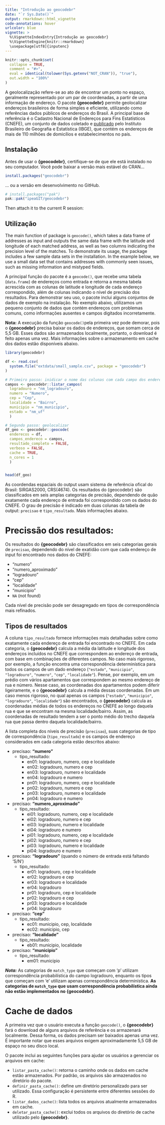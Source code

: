```yaml
---
title: "Introdução ao geocodebr"
date: "`r Sys.Date()`"
output: rmarkdown::html_vignette
code-annotations: hover
urlcolor: blue
vignette: >
  %\VignetteIndexEntry{Introdução ao geocodebr}
  %\VignetteEngine{knitr::rmarkdown}
  \usepackage[utf8]{inputenc}
---
```


```r
knitr::opts_chunk$set(
  collapse = TRUE,
  comment = "#>",
  eval = identical(tolower(Sys.getenv("NOT_CRAN")), "true"),
  out.width = "100%"
)
```

A geolocalização refere-se ao ato de encontrar um ponto no espaço, geralmente representado por um par de coordenadas, a partir de uma informação de endereço. O pacote **{geocodebr}** permite geolocalizar endereços brasileiros de forma simples e eficiente, utilizando como referências dados públicos de endereços do Brasil. A principal base de referência é o Cadastro Nacional de Endereços para Fins Estatísticos (CNEFE), um conjunto de dados coletado e [publicado](https://www.ibge.gov.br/estatisticas/sociais/populacao/38734-cadastro-nacional-de-enderecos-para-fins-estatisticos.html) pelo Instituto Brasileiro de Geografia e Estatística (IBGE), que contém os endereços de mais de 110 milhões de domicílios e estabelecimentos no país.



## Instalação

Antes de usar o **{geocodebr}**, certifique-se de que ele está instalado no seu computador. Você pode baixar a versão mais estável do CRAN...

```r
install.packages("geocodebr")
```

... ou a versão em desenvolvimento no GitHub.

```r
# install.packages("pak")
pak::pak("ipeaGIT/geocodebr")
```

Then attach it to the current R session:


## Utilização

The main function of package is `geocode()`, which
takes a data frame of addresses as input and outputs the same data frame with
the latitude and longitude of each matched address, as well as two columns
indicating the precision level of the matches. To demonstrate its usage, the
package includes a few sample data sets in the installation. In the example
below, we use a small data set that contains addresses with commonly seen
issues, such as missing information and mistyped fields.

A principal função do pacote é a `geocode()`, que recebe uma tabela (`data.frame`) de endereços como entrada e retorna a mesma tabela acrescida com as colunas de latitude e longitude de cada endereço correspondido, além de  colunas indicando o nível de precisão dos resultados. Para demonstrar seu uso, o pacote inclui alguns conjuntos de dados de exemplo na instalação. No exemplo abaixo, utilizamos um pequeno conjunto de dados que contém endereços com problemas comuns, como informações ausentes e campos digitados incorretamente.

**Nota:** A execução da função `geocode()`pela primeira vez pode demorar, pois o **{geocodebr}** precisa baixar os dados de endereços, que somam cerca de 5,5 GB. Esses dados são armazenados localmente, portanto, o download é feito apenas uma vez. Mais informações sobre o armazenamento em cache dos dados estão disponíveis abaixo.

```r
library(geocodebr)

df <- read.csv(
  system.file("extdata/small_sample.csv", package = "geocodebr")
)

# Primeiro passo: inidicar o nome das colunas com cada campo dos enderecos
campos <- geocodebr::listar_campos(
  logradouro = "nm_logradouro",
  numero = "Numero",
  cep = "Cep",
  localidade = "Bairro",
  municipio = "nm_municipio",
  estado = "nm_uf"
  )

# Segundo passo: geolocalizar
df_geo <- geocodebr::geocode(
  enderecos = df,
  campos_endereco = campos,
  resultado_completo = FALSE,
  verboso = FALSE,
  cache = TRUE,
  n_cores = 1
  )


head(df_geo)
```

As coordendas espaciais do output usam sistema de referência ofical do Brasil: SIRGAS2000, CRS(4674). Os resultados do {geocodebr} são classificados em seis amplas categorias de precisão, dependendo de quão exatamente cada endereço de entrada foi correspondido com os dados do CNEFE. O grau de precisão é indicado em duas colunas da tabela de output: `precisao` e `tipo_resultado`. Mais informações abaixo.


# Precissão dos resultados:

Os resultados do **{geocodebr}** são classificados em seis categorias gerais de `precisao`, dependendo do nível de exatidão com que cada endereço de input foi encontrado nos dados do CNEFE:

- "numero"
- "numero_aproximado"
- "logradouro"
- "cep"
- "localidade"
- "municipio"
- `NA` (not found)

Cada nível de precisão pode ser desagregado em tipos de correspondência mais refinados.

## Tipos de resultados

A coluna `tipo_resultado` fornece informações mais detalhadas sobre como exatamente cada endereço de entrada foi encontrado no CNEFE. Em cada categoria, o **{geocodebr}** calcula a média da latitude e longitude  dos endereços incluídos no CNEFE que correspondem ao endereço de entrada, com base em combinações de diferentes campos. No caso mais rigoroso, por exemplo, a função encontra uma correspondência determinística para todos os campos de um dado endereço (`"estado"`, `"municipio"`, `"logradouro"`, `"numero"`, `"cep"`, `"localidade"`). Pense, por exemplo, em um prédio com vários apartamentos que correspondem ao mesmo endereço de rua e número. Nesse caso, as coordenadas dos apartamentos podem diferir ligeiramente, e o **{geocodebr}** calcula a média dessas coordenadas. Em um caso menos rigoroso, no qual apenas os campos (`"estado"`, `"municipio"`, `"logradouro"`, `"localidade"`) são encontrados, o **{geocodebr}** calcula as coordenadas médias de todos os endereços no CNEFE ao longo daquela rua e que se encontram na mesma localidade/bairro. Assim, as coordenadas de resultado tendem a ser o ponto médio do trecho daquela rua que passa dentro daquela localidade/bairro.

A lista completa dos níveis de precisão (`precisao`), suas categorias de tipo de correspondência (`tipo_resultado`) e os campos de endereço considerados em cada categoria estão descritos abaixo:


- precisao: **"numero"**
  - tipo_resultado:
    - en01: logradouro, numero, cep e localidade
    - en02: logradouro, numero e cep
    - en03: logradouro, numero e localidade
    - en04: logradouro e numero
    - pn01: logradouro, numero, cep e localidade
    - pn02: logradouro, numero e cep
    - pn03: logradouro, numero e localidade
    - pn04: logradouro e numero

- precisao: **"numero_aproximado"**
  - tipo_resultado:
    - ei01: logradouro, numero, cep e localidade
    - ei02: logradouro, numero e cep
    - ei03: logradouro, numero e localidade
    - ei04: logradouro e numero
    - pi01: logradouro, numero, cep e localidade
    - pi02: logradouro, numero e cep
    - pi03: logradouro, numero e localidade
    - pi04: logradouro e numero

- precisao: **"logradouro"** (quando o número de entrada está faltando 'S/N')
  - tipo_resultado:
    - er01: logradouro, cep e localidade
    - er02: logradouro e cep
    - er03: logradouro e localidade
    - er04: logradouro
    - pr01: logradouro, cep e localidade
    - pr02: logradouro e cep
    - pr03: logradouro e localidade
    - pr04: logradouro

- precisao: **"cep"**
  - tipo_resultado:
    - ec01: municipio, cep, localidade
    - ec02: municipio, cep

- precisao: **"localidade"**
  - tipo_resultado:
    - eb01: municipio, localidade

- precisao: **"municipio"**
  - tipo_resultado:
    - em01: municipio


***Nota:*** As categorias de `match_type` que começam com 'p' utilizam correspondência probabilística do campo logradouro, enquanto os tipos que começam com 'e' utilizam apenas correspondência determinística. **As categorias de `match_type` que usam correspondência probabilística ainda não estão implementados no {geocodebr}**.



# Cache de dados

A primeira vez que o usuário executa a função `geocode()`, o **{geocodebr}** fará o download de alguns arquivos de referência e os armazenará localmente. Dessa forma, os dados precisam ser baixados apenas uma vez. É importante notar que esses arquivos exigem aproximadamente 5,5 GB de espaço no seu disco local.


O pacote inclui as seguintes funções para ajudar os usuários a gerenciar os arquivos em cache:

- `listar_pasta_cache()`: retorna o caminho onde os dados em cache estão armazenados. Por padrão, os arquivos são armazenados no diretório do pacote.
- `definir_pasta_cache()`: define um diretório personalizado para ser utilizado. Essa configuração é persistente entre diferentes sessões do R.
- `listar_dados_cache()`: lista todos os arquivos atualmente armazenados em cache.
- `deletar_pasta_cache()`: exclui todos os arquivos do diretório de cache utilizado pelo **{geocodebr}**.



